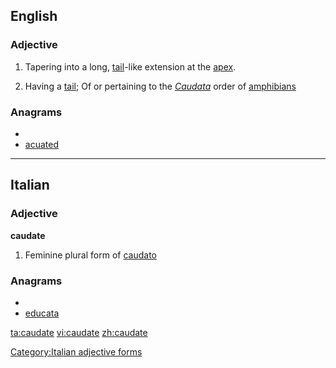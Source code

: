 ==English==

===Adjective===
{{en-adj|-}}

# {{botany}} Tapering into a long, [[tail]]-like extension at the [[apex]].
#{{zoology}} Having a [[tail]]; Of or pertaining to the ''[[Caudata]]'' order of [[amphibian]]s

===Anagrams===
* {{alphagram|aacdetu}}
* [[acuated#English|acuated]]

----

==Italian==

===Adjective===
'''caudate''' {{f}}

# Feminine plural form of [[caudato]]

===Anagrams===
* {{alphagram|aacdetu}}
* [[educata#Italian|educata]]

[[Category:Italian adjective forms]]

[[ta:caudate]]
[[vi:caudate]]
[[zh:caudate]]